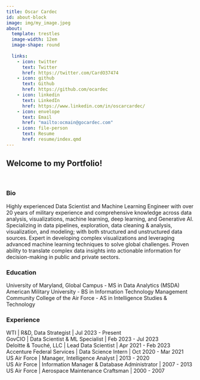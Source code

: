 ```yaml
---
title: Oscar Cardec
id: about-block
image: img/my_image.jpeg
about:
  template: trestles
  image-width: 12em
  image-shape: round
  
  links:
    - icon: twitter
      text: Twitter
      href: https://twitter.com/CardO37474
    - icon: github
      text: Github
      href: https://github.com/ocardec
    - icon: linkedin
      text: LinkedIn
      href: https://www.linkedin.com/in/oscarcardec/
    - icon: envelope
      text: Email
      href: "mailto:ocmain@gocardec.com"  
    - icon: file-person
      text: Resume
      href: resume/index.qmd
---
```


## Welcome to my Portfolio!

<br/>

### Bio

Highly experienced Data Scientist and Machine Learning Engineer with over 20 years of military experience and comprehensive knowledge across data analysis, visualizations, machine learning, deep learning, and Generative AI. Specializing in data pipelines, exploration, data cleaning & analysis, visualization, and modeling; with both structured and unstructured data sources. Expert in developing complex visualizations and leveraging advanced machine learning techniques to solve global challenges. Proven ability to translate complex data insights into actionable information for decision-making in public and private sectors.

### Education

University of Maryland, Global Campus - MS in Data Analytics (MSDA)\
American Military University - BS in Information Technology Management\
Community College of the Air Force - AS in Intelligence Studies & Technology

### Experience

WTI \| R&D, Data Strategist \| Jul 2023 - Present\
GovCIO \| Data Scientist & ML Specialist \| Feb 2023 - Jul 2023\
Deloitte & Touché, LLC \| Lead Data Scientist \| Apr 2021 - Feb 2023\
Accenture Federal Services \| Data Science Intern \| Oct 2020 - Mar 2021\
US Air Force \| Manager, Intelligence Analyst \| 2013 - 2020\
US Air Force \| Information Manager & Database Administrator \| 2007 - 2013\
US Air Force \| Aerospace Maintenance Craftsman \| 2000 - 2007\

